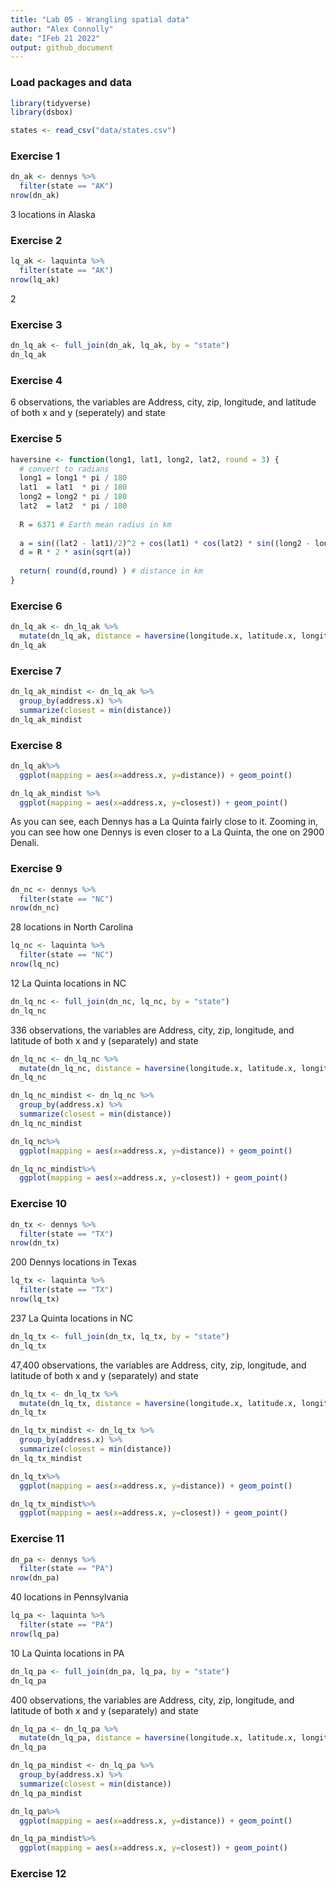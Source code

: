 ```yaml
---
title: "Lab 05 - Wrangling spatial data"
author: "Alex Connolly"
date: "IFeb 21 2022"
output: github_document
---
```


### Load packages and data

```r
library(tidyverse) 
library(dsbox) 
```

```r
states <- read_csv("data/states.csv")
```

### Exercise 1

```r
dn_ak <- dennys %>%
  filter(state == "AK")
nrow(dn_ak)

```
3 locations in Alaska

### Exercise 2


```r
lq_ak <- laquinta %>%
  filter(state == "AK")
nrow(lq_ak)
```

2



### Exercise 3


```r
dn_lq_ak <- full_join(dn_ak, lq_ak, by = "state")
dn_lq_ak

```

### Exercise 4

6 observations, the variables are Address, city, zip, longitude, and latitude of both x and y (seperately) and state



### Exercise 5

```r
haversine <- function(long1, lat1, long2, lat2, round = 3) {
  # convert to radians
  long1 = long1 * pi / 180
  lat1  = lat1  * pi / 180
  long2 = long2 * pi / 180
  lat2  = lat2  * pi / 180
  
  R = 6371 # Earth mean radius in km
  
  a = sin((lat2 - lat1)/2)^2 + cos(lat1) * cos(lat2) * sin((long2 - long1)/2)^2
  d = R * 2 * asin(sqrt(a))
  
  return( round(d,round) ) # distance in km
}
```


### Exercise 6

```r
dn_lq_ak <- dn_lq_ak %>%
  mutate(dn_lq_ak, distance = haversine(longitude.x, latitude.x, longitude.y, latitude.y, round = 3))
dn_lq_ak
```
### Exercise 7

```r
dn_lq_ak_mindist <- dn_lq_ak %>%
  group_by(address.x) %>%
  summarize(closest = min(distance))
dn_lq_ak_mindist
```

### Exercise 8
```r
dn_lq_ak%>%
  ggplot(mapping = aes(x=address.x, y=distance)) + geom_point()
```

```r
dn_lq_ak_mindist %>%
  ggplot(mapping = aes(x=address.x, y=closest)) + geom_point()
```
As you can see, each Dennys has a La Quinta fairly close to it. Zooming in, you can see how one Dennys is even closer to a La Quinta, the one on 2900 Denali. 

### Exercise 9

```r
dn_nc <- dennys %>%
  filter(state == "NC")
nrow(dn_nc)

```
28 locations in North Carolina



```r
lq_nc <- laquinta %>%
  filter(state == "NC")
nrow(lq_nc)
```

12 La Quinta locations in NC


```r
dn_lq_nc <- full_join(dn_nc, lq_nc, by = "state")
dn_lq_nc

```

336 observations, the variables are Address, city, zip, longitude, and latitude of both x and y (separately) and state



```r
dn_lq_nc <- dn_lq_nc %>%
  mutate(dn_lq_nc, distance = haversine(longitude.x, latitude.x, longitude.y, latitude.y, round = 3))
dn_lq_nc
```

```r
dn_lq_nc_mindist <- dn_lq_nc %>%
  group_by(address.x) %>%
  summarize(closest = min(distance))
dn_lq_nc_mindist
```

```r
dn_lq_nc%>%
  ggplot(mapping = aes(x=address.x, y=distance)) + geom_point()
```
```r
dn_lq_nc_mindist%>%
  ggplot(mapping = aes(x=address.x, y=closest)) + geom_point()
```

### Exercise 10


```r
dn_tx <- dennys %>%
  filter(state == "TX")
nrow(dn_tx)

```
200 Dennys locations in Texas



```r
lq_tx <- laquinta %>%
  filter(state == "TX")
nrow(lq_tx)
```

237 La Quinta locations in NC


```r
dn_lq_tx <- full_join(dn_tx, lq_tx, by = "state")
dn_lq_tx

```

47,400 observations, the variables are Address, city, zip, longitude, and latitude of both x and y (separately) and state



```r
dn_lq_tx <- dn_lq_tx %>%
  mutate(dn_lq_tx, distance = haversine(longitude.x, latitude.x, longitude.y, latitude.y, round = 3))
dn_lq_tx
```

```r
dn_lq_tx_mindist <- dn_lq_tx %>%
  group_by(address.x) %>%
  summarize(closest = min(distance))
dn_lq_tx_mindist
```

```r
dn_lq_tx%>%
  ggplot(mapping = aes(x=address.x, y=distance)) + geom_point()
```
```r
dn_lq_tx_mindist%>%
  ggplot(mapping = aes(x=address.x, y=closest)) + geom_point()
```

### Exercise 11

```r
dn_pa <- dennys %>%
  filter(state == "PA")
nrow(dn_pa)

```
40 locations in Pennsylvania



```r
lq_pa <- laquinta %>%
  filter(state == "PA")
nrow(lq_pa)
```

10 La Quinta locations in PA


```r
dn_lq_pa <- full_join(dn_pa, lq_pa, by = "state")
dn_lq_pa

```

400 observations, the variables are Address, city, zip, longitude, and latitude of both x and y (separately) and state



```r
dn_lq_pa <- dn_lq_pa %>%
  mutate(dn_lq_pa, distance = haversine(longitude.x, latitude.x, longitude.y, latitude.y, round = 3))
dn_lq_pa
```

```r
dn_lq_pa_mindist <- dn_lq_pa %>%
  group_by(address.x) %>%
  summarize(closest = min(distance))
dn_lq_pa_mindist
```

```r
dn_lq_pa%>%
  ggplot(mapping = aes(x=address.x, y=distance)) + geom_point()
```
```r
dn_lq_pa_mindist%>%
  ggplot(mapping = aes(x=address.x, y=closest)) + geom_point()
```

### Exercise 12
